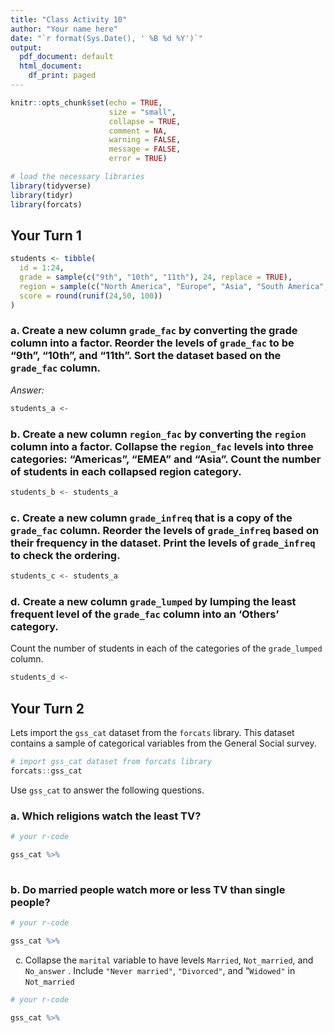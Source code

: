 ```yaml
---
title: "Class Activity 10"
author: "Your name here"
date: "`r format(Sys.Date(), ' %B %d %Y')`"
output:
  pdf_document: default
  html_document:
    df_print: paged
---
```


```r
knitr::opts_chunk$set(echo = TRUE, 
                      size = "small", 
                      collapse = TRUE, 
                      comment = NA, 
                      warning = FALSE, 
                      message = FALSE,
                      error = TRUE)

# load the necessary libraries
library(tidyverse)
library(tidyr)
library(forcats)
```


\vspace*{1in}

## Your Turn 1


```r
students <- tibble(
  id = 1:24,
  grade = sample(c("9th", "10th", "11th"), 24, replace = TRUE),
  region = sample(c("North America", "Europe", "Asia", "South America", "Middle East", "Africa"), 24, replace = TRUE),
  score = round(runif(24,50, 100))
)
```


### a. Create a new column `grade_fac` by converting the grade column into a factor. Reorder the levels of `grade_fac` to be "9th", "10th", and "11th". Sort the dataset based on the `grade_fac` column.

*Answer:* 

```r
students_a <- 
```


### b. Create a new column `region_fac` by converting the `region` column into a factor. Collapse the `region_fac` levels into three categories: “Americas”, “EMEA” and “Asia”. Count the number of students in each collapsed region category.

```r
students_b <- students_a 
```


### c. Create a new column `grade_infreq` that is a copy of the `grade_fac` column. Reorder the levels of `grade_infreq` based on their frequency in the dataset. Print the levels of `grade_infreq` to check the ordering.

```r
students_c <- students_a 
```


### d. Create a new column `grade_lumped` by lumping the least frequent level of the `grade_fac` column into an 'Others' category.
Count the number of students in each of the categories of the `grade_lumped` column.



```r
students_d <- 
```



## Your Turn 2

Lets import the `gss_cat` dataset from the `forcats` library. This dataset contains a sample of categorical variables from the General Social survey.

```r
# import gss_cat dataset from forcats library
forcats::gss_cat
```

Use `gss_cat` to answer the following questions.

### a. Which religions watch the least TV?

```r
# your r-code

gss_cat %>%
 
```



### b. Do married people watch more or less TV than single people?

```r
# your r-code

gss_cat %>%

```


c. Collapse the `marital` variable to have levels `Married`, `Not_married`, and `No_answer` . Include `"Never married"`, `"Divorced"`, and "`Widowed"` in `Not_married`


```r
# your r-code

gss_cat %>%
  

```


